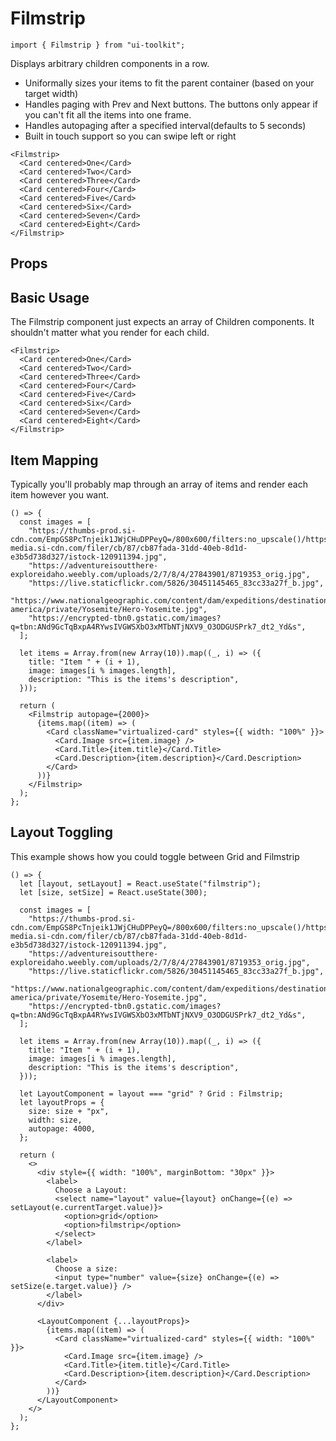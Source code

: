 
# Filmstrip

```tsx
import { Filmstrip } from "ui-toolkit";
```

Displays arbitrary children components in a row.

- Uniformally sizes your items to fit the parent container (based on your target width)
- Handles paging with Prev and Next buttons. The buttons only appear if you can't fit all the items into one frame.
- Handles autopaging after a specified interval(defaults to 5 seconds)
- Built in touch support so you can swipe left or right

```tsx live=true
<Filmstrip>
  <Card centered>One</Card>
  <Card centered>Two</Card>
  <Card centered>Three</Card>
  <Card centered>Four</Card>
  <Card centered>Five</Card>
  <Card centered>Six</Card>
  <Card centered>Seven</Card>
  <Card centered>Eight</Card>
</Filmstrip>
```

## Props

<PropsTable name="FilmstripProps" />

## Basic Usage

The Filmstrip component just expects an array of Children components. It shouldn't matter what you render for each child.

```tsx live=true
<Filmstrip>
  <Card centered>One</Card>
  <Card centered>Two</Card>
  <Card centered>Three</Card>
  <Card centered>Four</Card>
  <Card centered>Five</Card>
  <Card centered>Six</Card>
  <Card centered>Seven</Card>
  <Card centered>Eight</Card>
</Filmstrip>
```

## Item Mapping

Typically you'll probably map through an array of items and render each item however you want.

```tsx live=true
() => {
  const images = [
    "https://thumbs-prod.si-cdn.com/EmpGS8PcTnjeik1JWjCHuDPPeyQ=/800x600/filters:no_upscale()/https://public-media.si-cdn.com/filer/cb/87/cb87fada-31dd-40eb-8d1d-e3b5d738d327/istock-120911394.jpg",
    "https://adventureisoutthere-exploreidaho.weebly.com/uploads/2/7/8/4/27843901/8719353_orig.jpg",
    "https://live.staticflickr.com/5826/30451145465_83cc33a27f_b.jpg",
    "https://www.nationalgeographic.com/content/dam/expeditions/destinations/north-america/private/Yosemite/Hero-Yosemite.jpg",
    "https://encrypted-tbn0.gstatic.com/images?q=tbn:ANd9GcTqBxpA4RYwsIVGWSXbO3xMTbNTjNXV9_O3ODGUSPrk7_dt2_Yd&s",
  ];

  let items = Array.from(new Array(10)).map((_, i) => ({
    title: "Item " + (i + 1),
    image: images[i % images.length],
    description: "This is the items's description",
  }));

  return (
    <Filmstrip autopage={2000}>
      {items.map((item) => (
        <Card className="virtualized-card" styles={{ width: "100%" }}>
          <Card.Image src={item.image} />
          <Card.Title>{item.title}</Card.Title>
          <Card.Description>{item.description}</Card.Description>
        </Card>
      ))}
    </Filmstrip>
  );
};
```

## Layout Toggling

This example shows how you could toggle between Grid and Filmstrip

```tsx live=true
() => {
  let [layout, setLayout] = React.useState("filmstrip");
  let [size, setSize] = React.useState(300);

  const images = [
    "https://thumbs-prod.si-cdn.com/EmpGS8PcTnjeik1JWjCHuDPPeyQ=/800x600/filters:no_upscale()/https://public-media.si-cdn.com/filer/cb/87/cb87fada-31dd-40eb-8d1d-e3b5d738d327/istock-120911394.jpg",
    "https://adventureisoutthere-exploreidaho.weebly.com/uploads/2/7/8/4/27843901/8719353_orig.jpg",
    "https://live.staticflickr.com/5826/30451145465_83cc33a27f_b.jpg",
    "https://www.nationalgeographic.com/content/dam/expeditions/destinations/north-america/private/Yosemite/Hero-Yosemite.jpg",
    "https://encrypted-tbn0.gstatic.com/images?q=tbn:ANd9GcTqBxpA4RYwsIVGWSXbO3xMTbNTjNXV9_O3ODGUSPrk7_dt2_Yd&s",
  ];

  let items = Array.from(new Array(10)).map((_, i) => ({
    title: "Item " + (i + 1),
    image: images[i % images.length],
    description: "This is the items's description",
  }));

  let LayoutComponent = layout === "grid" ? Grid : Filmstrip;
  let layoutProps = {
    size: size + "px",
    width: size,
    autopage: 4000,
  };

  return (
    <>
      <div style={{ width: "100%", marginBottom: "30px" }}>
        <label>
          Choose a Layout:
          <select name="layout" value={layout} onChange={(e) => setLayout(e.currentTarget.value)}>
            <option>grid</option>
            <option>filmstrip</option>
          </select>
        </label>

        <label>
          Choose a size:
          <input type="number" value={size} onChange={(e) => setSize(e.target.value)} />
        </label>
      </div>

      <LayoutComponent {...layoutProps}>
        {items.map((item) => (
          <Card className="virtualized-card" styles={{ width: "100%" }}>
            <Card.Image src={item.image} />
            <Card.Title>{item.title}</Card.Title>
            <Card.Description>{item.description}</Card.Description>
          </Card>
        ))}
      </LayoutComponent>
    </>
  );
};
```
